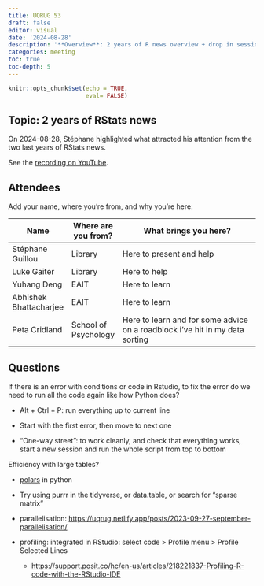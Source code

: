 ```yaml
---
title: UQRUG 53
draft: false
editor: visual
date: '2024-08-28'
description: '**Overview**: 2 years of R news overview + drop in session<br /> **Questions**: debugging; large datasets; complex time-based recoding'
categories: meeting
toc: true
toc-depth: 5
---
```


```r
knitr::opts_chunk$set(echo = TRUE,
                      eval= FALSE)
```

## Topic: 2 years of RStats news

On 2024-08-28, Stéphane highlighted what attracted his attention from the two last years of RStats news.

See the [recording on YouTube](https://www.youtube.com/watch?v=Pkfzo-nTfZU).

## Attendees

Add your name, where you're from, and why you're here:

| Name                   | Where are you from?  | What brings you here?                                                        |
|------------------------|----------------------|------------------------------------------------------------------------------|
| Stéphane Guillou       | Library              | Here to present and help                                                     |
| Luke Gaiter            | Library              | Here to help                                                                 |
| Yuhang Deng            | EAIT                 | Here to learn                                                                |
| Abhishek Bhattacharjee | EAIT                 | Here to learn                                                                |
| Peta Cridland          | School of Psychology | Here to learn and for some advice on a roadblock i've hit in my data sorting |

## Questions

If there is an error with conditions or code in Rstudio, to fix the error do we need to run all the code again like how Python does?

-   Alt + Ctrl + P: run everything up to current line

```{=html}
<!-- -->
```
-   Start with the first error, then move to next one

-   "One-way street": to work cleanly, and check that everything works, start a new session and run the whole script from top to bottom

Efficiency with large tables?

-   [polars](https://pola.rs/) in python

-   Try using purrr in the tidyverse, or data.table, or search for "sparse matrix"

```{=html}
<!-- -->
```
-   parallelisation: <https://uqrug.netlify.app/posts/2023-09-27-september-parallelisation/>

```{=html}
<!-- -->
```
-   profiling: integrated in RStudio: select code \> Profile menu \> Profile Selected Lines

    -   <https://support.posit.co/hc/en-us/articles/218221837-Profiling-R-code-with-the-RStudio-IDE>
